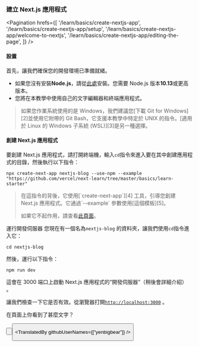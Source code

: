 
### **建立 Next.js 應用程式**

<Pagination
  hrefs={[
    '/learn/basics/create-nextjs-app',
    '/learn/basics/create-nextjs-app/setup',
    '/learn/basics/create-nextjs-app/welcome-to-nextjs',
    '/learn/basics/create-nextjs-app/editing-the-page',
  ]}
/>


#### 設置
首先，讓我們確保您的開發環境已準備就緒。

- 如果您沒有安裝**Node.js**，請從[此處][1]安裝。您需要 Node.js 版本**10.13**或更高版本。
- 您將在本教學中使用自己的文字編輯器和終端應用程式。

<Blockquote>
如果您作業系統使用的是 Windows，我們建議您[下載 Git for Windows][2]並使用它附帶的 Git Bash，它支援本教學中特定於 UNIX 的指令。[適用於 Linux 的 Windows 子系統 (WSL)][3]是另一種選擇。
</Blockquote>

#### 創建 Next.js 應用程式
要創建 Next.js 應用程式，請打開終端機，輸入`cd`指令來進入要在其中創建應用程式的目錄，然後執行以下指令：

```shell
npx create-next-app nextjs-blog --use-npm --example "https://github.com/vercel/next-learn/tree/master/basics/learn-starter"
```
<Blockquote>
在這指令的背後，它使用[`create-next-app`][4] 工具，引導您創建 Next.js 應用程式。它通過`--example` 參數使用[這個模板][5]。

如果它不起作用，請查看[此頁面][6]。
</Blockquote>

運行開發伺服器
您現在有一個名為`nextjs-blog` 的資料夾，讓我們使用`cd`指令進入它：
```shell
cd nextjs-blog
```

然後，運行以下指令：
```shell
npm run dev
```
這會在 3000 端口上啟動 Next.js 應用程式的“開發伺服器”（稍後會詳細介紹） 。

讓我們檢查一下它是否有效。從瀏覽器打開[`http://localhost:3000`][7] 。

<Quiz>
    <QuizHeading type={QuizType.quickReview}>
        在頁面上你看到了甚麼文字？
    </QuizHeading>
    <QuizOptionGroup>
        <QuizOption text="Welcome to Next.js!" isCorrect/>
        <QuizOption text="Hello Next.js!"/>
    </QuizOptionGroup>
</Quiz>


<Button
  content="返回 ←"
  url="/learn/basics/create-nextjs-app"
  basicStyle="text-white bg-[#0070f3]"
  hoverStyle="hover:opacity-90"
/>

<Button
  content="下一個 →"
  url="/learn/basics/create-nextjs-app/welcome-to-nextjs"
  basicStyle="text-white bg-[#0070f3]"
  hoverStyle="hover:opacity-90"
/>

<TranslatedBy githubUserNames={["yenbigbear"]} />

[1]: https://nodejs.org/en/ "Node.js 安裝"
[2]: https://gitforwindows.org/ "Git for Windows 下載"
[3]: https://learn.microsoft.com/en-us/windows/wsl/install "適用於 Linux 的 Windows 子系統 (WSL)"
[4]: /docs/api-reference/create-next-app "create-next-app"
[5]: https://github.com/vercel/next-learn/tree/master/basics/learn-starter "模板"
[6]: https://github.com/vercel/next-learn/blob/master/basics/errors/install.md "安裝錯誤"
[7]: http://localhost:3000 "執行"